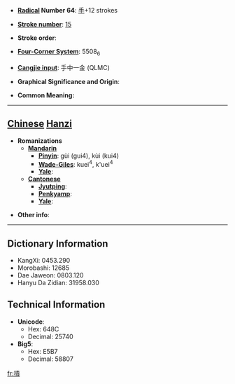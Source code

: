 * '''[[Wiktionary:Chinese radical index| Radical]] Number 64''': [[Wiktionary:Chinese radical index 手|手]]+12 strokes

* '''[[Wiktionary:Chinese total strokes index|Stroke number]]''': [[Wiktionary:Chinese total strokes index 15|15]]

* '''Stroke order''': 

* '''[[Wiktionary:Chinese four corner index|Four-Corner System]]''': 5508<sub>6</sub>

* '''[[Wiktionary:Chinese Cangjie index|Cangjie input]]''': 手中一金 (QLMC)

* '''Graphical Significance and Origin''': 

* '''Common Meaning:'''  {{substub}}

----

==[[Chinese]] [[Hanzi]]==

* '''Romanizations'''
** '''[[Mandarin]]'''
*** '''[[Pinyin]]''': gùi (gui4), kùi (kui4)
*** '''[[Wade-Giles]]''': kuei<sup>4</sup>, k'uei<sup>4</sup>
*** '''[[Yale]]''': 
** '''[[Cantonese]]'''
*** '''[[Jyutping]]''':
*** '''[[Penkyamp]]''': 
*** '''[[Yale]]''': 

* '''Other info''': 

----

==Dictionary Information==

* KangXi: 0453.290
* Morobashi: 12685
* Dae Jaweon: 0803.120
* Hanyu Da Zidian: 31958.030

==Technical Information==

* '''Unicode''':
** Hex: 648C
** Decimal: 25740
* '''Big5''':
** Hex: E5B7
** Decimal: 58807

[[fr:撌]]